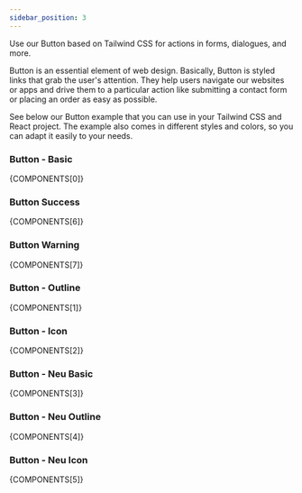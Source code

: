 ```yaml
---
sidebar_position: 3
---
```



Use our Button based on Tailwind CSS for actions in forms, dialogues, and more.

Button is an essential element of web design. Basically, Button is styled links that grab the user's attention. They help users navigate our websites or apps and drive them to a particular action like submitting a contact form or placing an order as easy as possible.

See below our Button example that you can use in your Tailwind CSS and React project. The example also comes in different styles and colors, so you can adapt it easily to your needs.

### Button - Basic

<CodePreview>{COMPONENTS[0]}</CodePreview>

### Button Success

<CodePreview>{COMPONENTS[6]}</CodePreview>

### Button Warning

<CodePreview>{COMPONENTS[7]}</CodePreview>

### Button - Outline

<CodePreview>{COMPONENTS[1]}</CodePreview>

### Button - Icon

<CodePreview>{COMPONENTS[2]}</CodePreview>

### Button - Neu Basic

<CodePreview>{COMPONENTS[3]}</CodePreview>

### Button - Neu Outline

<CodePreview>{COMPONENTS[4]}</CodePreview>

### Button - Neu Icon

<CodePreview>{COMPONENTS[5]}</CodePreview>


